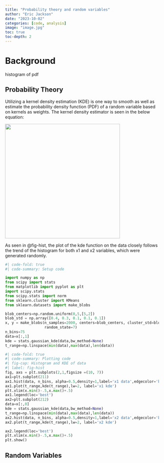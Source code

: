 ```yaml
---
title: "Probability theory and random variables"
author: "Eric Jackson"
date: "2023-10-02"
categories: [code, analysis]
image: "image.jpg"
toc: true
toc-depth: 2
---
```


# Background

histogram of pdf

## Probability Theory

Utilizing a kernel density estimation (KDE) is one way to smooth as well as estimate the probability density function (PDF) of a random variable based on kernels as weights. The kernel density estimator is seen in the below equation:

![](Capture.JPG){width="376"}

As seen in @fig-hist, the plot of the kde function on the data closely follows the trend of the histogram for both x1 and x2 variables, which were generated randomly.

```python
#| code-fold: true
#| code-summary: Setup code

import numpy as np
from scipy import stats
from matplotlib import pyplot as plt
import scipy.stats
from scipy.stats import norm
from sklearn.cluster import KMeans
from sklearn.datasets import make_blobs
```

```python
blob_centers=np.random.uniform(0,5,[5,2])
blob_std = np.array([0.4, 0.3, 0.1, 0.1, 0.1])
x, y = make_blobs(n_samples=2000, centers=blob_centers, cluster_std=blob_std,
                  random_state=7)
n_bins=75
data=x[:,1]
kde = stats.gaussian_kde(data,bw_method=None)
t_range=np.linspace(min(data),max(data),len(data))
```

```python
#| code-fold: true
#| code-summary: Plotting code 
#| fig-cap: Histogram and KDE of data
#| label: fig-hist
fig, axs = plt.subplots(2,1,figsize =(10, 7))
ax1=plt.subplot(211)
ax1.hist(data, n_bins, alpha=0.5,density=1,label='x1 data',edgecolor='black');
ax1.plot(t_range,kde(t_range),lw=2, label='x1 kde')
plt.xlim(x.min()-.5,x.max()+.5)
ax1.legend(loc='best')
ax2=plt.subplot(212)
data=x[:,0]
kde = stats.gaussian_kde(data,bw_method=None)
t_range=np.linspace(min(data),max(data),len(data))
ax2.hist(data, n_bins, alpha=0.5,density=1,label='x2 data',edgecolor='black');
ax2.plot(t_range,kde(t_range),lw=2, label='x2 kde')

ax2.legend(loc='best')
plt.xlim(x.min()-.5,x.max()+.5)
plt.show()
```

## Random Variables
